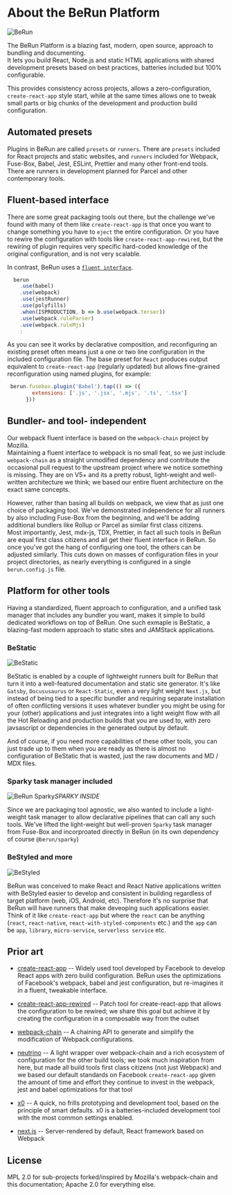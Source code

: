 
# About the BeRun Platform

![BeRun](/berun.svg "BeRun")

The BeRun Platform is a blazing fast, modern, open source, approach to bundling and documenting.  
It lets you build React, Node.js and static HTML applications with shared development presets based
on best practices, batteries included but 100% configurable.

This provides consistency across projects, allows a zero-configuration, `create-react-app`
style start, while at the same times allows one to tweak small parts or big chunks
of the development and production build configuration.  

## Automated presets

Plugins in BeRun are called `presets` or `runners`.   There are `presets` included for React projects and static websites,
and `runners` included for Webpack, Fuse-Box, Babel, Jest, ESLint, Prettier and many other front-end tools.
There are runners in development planned for Parcel and other contemporary tools.

## Fluent-based interface

There are some great packaging tools out there, but the challenge we've found with many of them like `create-react-app` is that once you 
want to change something you have to `eject` the entire configuration.   Or you have to rewire 
the configuration with tools like `create-react-app-rewired`, but the rewiring of plugin requires
very specific hard-coded knowledge of the original configuration, and is not very scalable.

In contrast, BeRun uses a [`fluent interface`](https://en.wikipedia.org/wiki/Fluent_interface).   

``` js
  berun
    .use(babel)
    .use(webpack)
    .use(jestRunner)
    .use(polyfills)
    .when(ISPRODUCTION, b => b.use(webpack.terser))
    .use(webpack.ruleParser)
    .use(webpack.ruleMjs)
    :
```

As you can see it works by declarative composition, and reconfiguring an 
existing preset often means just a one or two line configuration in the included configuration file.
The base preset for `React` produces output equivalent to `create-react-app` (regularly updated) but 
allows fine-grained reconfiguration using named plugins, for example:

``` js
 berun.fusebox.plugin('Babel').tap(() => ({
        extensions: ['.js', '.jsx', '.mjs', '.ts', '.tsx']
      }))
```

## Bundler- and tool- independent

Our webpack fluent interface is based on the `webpack-chain` project by Mozilla.  
Maintaining a fluent interface to webpack is no
small feat, so we just include `webpack-chain` as a straight unmodified dependency and contribute the 
occasional pull request to the upstream project where we notice something is missing.   They
are on V5+ and its a pretty robust, light-weight and well-written architecture we think;  we based
our entire fluent architecture on the exact same concepts. 

However, rather than basing all builds on webpack, we view that as just one choice of packaging tool.
We've demonstrated independence for all runners by also including Fuse-Box from the beginning, and we'll be adding
additional bundlers like Rollup or Parcel as similar first class citizens.   
Most importantly, Jest, mdx-js, TDX, Prettier, in fact all such tools in BeRun are equal
first class citizens and all get their fluent interface in BeRun.   So once you've got the hang of configuring 
one tool, the others can be adjusted similarly.   This cuts down on masses of configuration files in 
your project directories, as nearly everything is configured in a single `berun.config.js` file.

## Platform for other tools

Having a standardized, fluent approach to configuration, and a unified task manager that includes
any bundler you want, makes it simple to build dedicated workflows on top of BeRun.   One such 
exmaple is BeStatic, a blazing-fast modern approach to static sites and JAMStack applications.    

### BeStatic 

![BeStatic](/bestatic.svg "BeStatic")

BeStatic is enabled by a couple of lightweight runners built for BeRun that turn it into a well-featured documentation
and static site generator.   It's like `Gatsby`, `Docususaurus` or `React-Static`, even a very light weight `Next.js`,
 but instead of being tied to a specific bundler and requiring separate installation of often conflicting versions
 it uses whatever bundler you might be using for your (other) applications and just integrates into a light
 weight flow with all the Hot Reloading and production builds that you are used to, with zero javsascript
 or dependencies in the generated output by default.

 And of course, if you need more capabilities of these other tools, you can just trade up to them when you are
 ready as there is almost no configuration of BeStatic that is wasted, just the raw documents and MD / MDX files.

### Sparky task manager included

![BeRun Sparky](/berun.svg "BeRun Sparky")*SPARKY INSIDE*

Since we are packaging tool agnostic, we also wanted to include a light-weight task manager to allow declarative
pipelines that can call any such tools.     We've lifted the light-weight but well-proven `Sparky` task manager 
from Fuse-Box and incorproated directly in BeRun (in its own dependency of course `@berun/sparky`)

### BeStyled and more

![BeStyled](/bestyled.svg "BeStyled")

BeRun was conceived to make React and React Native applications written with BeStyled easier to develop and 
consistent in building regardless of target platform (web, iOS, Android, etc).   Therefore it's no surprise that
BeRun will have runners that make deveoping such applications easier.   Think of it like `create-react-app` but where
the `react` can be anything (`react`, `react-native`, `react-with-styled-components` etc.) and the `app` can be `app`, 
`library`, `micro-service`, `serverless service` etc.

## Prior art

* [create-react-app](https://github.com/facebook/create-react-app) -- Widely used tool developed by Facebook to develop React apps with zero build configuration.   BeRun
uses the optimizations of Facebook's webpack, babel and jest configuration, but re-imagines it in a fluent, tweakable interface.

* [create-react-app-rewired](https://github.com/timarney/react-app-rewired) -- Patch tool for create-react-app that allows the configuration to be rewired;   we share this goal
but achieve it by creating the configuration in a composable way from the outset

* [webpack-chain](https://www.npmjs.com/package/webpack-chain) -- A chaining API to generate and simplify the modification of Webpack configurations.

* [neutrino](https://neutrinojs.org/) -- A light wrapper over webpack-chain and a rich ecosystem of configuration for the other build tools;  we took
much inspiration from here, but made all build tools first class citizens (not just Webpack) and we based our default
standards on Facebook `create-react-app` given the amount of time and effort they continue to invest in the webpack, jest and 
babel optimizations for that tool

* [x0](https://github.com/c8r/x0) -- A quick, no frills prototyping and development tool,  based on the principle of smart defaults. x0 is a batteries-included development tool with the most 
common settings enabled.

* [next.js](https://github.com/zeit/next.js/) -- Server-rendered by default, React framework based on Webpack

## License

MPL 2.0 for sub-projects forked/inspired by Mozilla's webpack-chain and this documentation;  Apache 2.0 for everything else.  